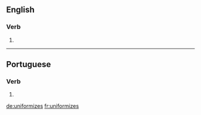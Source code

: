 ==English==

===Verb===
{{head|en|verb form}}

# {{en-third-person singular of|uniformize}}

----

==Portuguese==

===Verb===
{{pt-verb-form}}

# {{pt-verb-form-of|uniformizar}}

[[de:uniformizes]]
[[fr:uniformizes]]